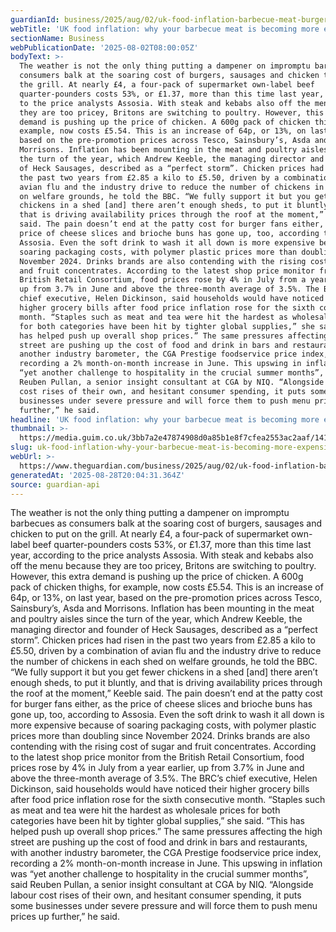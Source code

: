 ```yaml
---
guardianId: business/2025/aug/02/uk-food-inflation-barbecue-meat-burgers-sausages-chicken
webTitle: 'UK food inflation: why your barbecue meat is becoming more expensive'
sectionName: Business
webPublicationDate: '2025-08-02T08:00:05Z'
bodyText: >-
  The weather is not the only thing putting a dampener on impromptu barbecues as
  consumers balk at the soaring cost of burgers, sausages and chicken to put on
  the grill. At nearly £4, a four-pack of supermarket own-label beef
  quarter-pounders costs 53%, or £1.37, more than this time last year, according
  to the price analysts Assosia. With steak and kebabs also off the menu because
  they are too pricey, Britons are switching to poultry. However, this extra
  demand is pushing up the price of chicken. A 600g pack of chicken thighs, for
  example, now costs £5.54. This is an increase of 64p, or 13%, on last year,
  based on the pre-promotion prices across Tesco, Sainsbury’s, Asda and
  Morrisons. Inflation has been mounting in the meat and poultry aisles since
  the turn of the year, which Andrew Keeble, the managing director and founder
  of Heck Sausages, described as a “perfect storm”. Chicken prices had risen in
  the past two years from £2.85 a kilo to £5.50, driven by a combination of
  avian flu and the industry drive to reduce the number of chickens in each shed
  on welfare grounds, he told the BBC. “We fully support it but you get fewer
  chickens in a shed [and] there aren’t enough sheds, to put it bluntly, and
  that is driving availability prices through the roof at the moment,” Keeble
  said. The pain doesn’t end at the patty cost for burger fans either, as the
  price of cheese slices and brioche buns has gone up, too, according to
  Assosia. Even the soft drink to wash it all down is more expensive because of
  soaring packaging costs, with polymer plastic prices more than doubling since
  November 2024. Drinks brands are also contending with the rising cost of sugar
  and fruit concentrates. According to the latest shop price monitor from the
  British Retail Consortium, food prices rose by 4% in July from a year earlier,
  up from 3.7% in June and above the three-month average of 3.5%. The BRC’s
  chief executive, Helen Dickinson, said households would have noticed their
  higher grocery bills after food price inflation rose for the sixth consecutive
  month. “Staples such as meat and tea were hit the hardest as wholesale prices
  for both categories have been hit by tighter global supplies,” she said. “This
  has helped push up overall shop prices.” The same pressures affecting the high
  street are pushing up the cost of food and drink in bars and restaurants, with
  another industry barometer, the CGA Prestige foodservice price index,
  recording a 2% month-on-month increase in June. This upswing in inflation was
  “yet another challenge to hospitality in the crucial summer months”, said
  Reuben Pullan, a senior insight consultant at CGA by NIQ. “Alongside labour
  cost rises of their own, and hesitant consumer spending, it puts some
  businesses under severe pressure and will force them to push menu prices up
  further,” he said.
headline: 'UK food inflation: why your barbecue meat is becoming more expensive'
thumbnail: >-
  https://media.guim.co.uk/3bb7a2e47874908d0a85b1e8f7cfea2553ac2aaf/1411_665_4169_3335/500.jpg
slug: uk-food-inflation-why-your-barbecue-meat-is-becoming-more-expensive
webUrl: >-
  https://www.theguardian.com/business/2025/aug/02/uk-food-inflation-barbecue-meat-burgers-sausages-chicken
generatedAt: '2025-08-28T20:04:31.364Z'
source: guardian-api
---
```

The weather is not the only thing putting a dampener on impromptu barbecues as consumers balk at the soaring cost of burgers, sausages and chicken to put on the grill. At nearly £4, a four-pack of supermarket own-label beef quarter-pounders costs 53%, or £1.37, more than this time last year, according to the price analysts Assosia. With steak and kebabs also off the menu because they are too pricey, Britons are switching to poultry. However, this extra demand is pushing up the price of chicken. A 600g pack of chicken thighs, for example, now costs £5.54. This is an increase of 64p, or 13%, on last year, based on the pre-promotion prices across Tesco, Sainsbury’s, Asda and Morrisons. Inflation has been mounting in the meat and poultry aisles since the turn of the year, which Andrew Keeble, the managing director and founder of Heck Sausages, described as a “perfect storm”. Chicken prices had risen in the past two years from £2.85 a kilo to £5.50, driven by a combination of avian flu and the industry drive to reduce the number of chickens in each shed on welfare grounds, he told the BBC. “We fully support it but you get fewer chickens in a shed [and] there aren’t enough sheds, to put it bluntly, and that is driving availability prices through the roof at the moment,” Keeble said. The pain doesn’t end at the patty cost for burger fans either, as the price of cheese slices and brioche buns has gone up, too, according to Assosia. Even the soft drink to wash it all down is more expensive because of soaring packaging costs, with polymer plastic prices more than doubling since November 2024. Drinks brands are also contending with the rising cost of sugar and fruit concentrates. According to the latest shop price monitor from the British Retail Consortium, food prices rose by 4% in July from a year earlier, up from 3.7% in June and above the three-month average of 3.5%. The BRC’s chief executive, Helen Dickinson, said households would have noticed their higher grocery bills after food price inflation rose for the sixth consecutive month. “Staples such as meat and tea were hit the hardest as wholesale prices for both categories have been hit by tighter global supplies,” she said. “This has helped push up overall shop prices.” The same pressures affecting the high street are pushing up the cost of food and drink in bars and restaurants, with another industry barometer, the CGA Prestige foodservice price index, recording a 2% month-on-month increase in June. This upswing in inflation was “yet another challenge to hospitality in the crucial summer months”, said Reuben Pullan, a senior insight consultant at CGA by NIQ. “Alongside labour cost rises of their own, and hesitant consumer spending, it puts some businesses under severe pressure and will force them to push menu prices up further,” he said.
